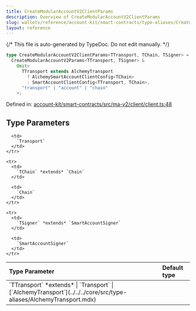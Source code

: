 ```yaml
---
title: CreateModularAccountV2ClientParams
description: Overview of CreateModularAccountV2ClientParams
slug: wallets/reference/account-kit/smart-contracts/type-aliases/CreateModularAccountV2ClientParams
layout: reference
---
```


{/* This file is auto-generated by TypeDoc. Do not edit manually. */}

```ts
type CreateModularAccountV2ClientParams<TTransport, TChain, TSigner> =
  CreateModularAccountV2Params<TTransport, TSigner> &
    Omit<
      TTransport extends AlchemyTransport
        ? AlchemySmartAccountClientConfig<TChain>
        : SmartAccountClientConfig<TTransport, TChain>,
      "transport" | "account" | "chain"
    >;
```

Defined in: [account-kit/smart-contracts/src/ma-v2/client/client.ts:48](https://github.com/alchemyplatform/aa-sdk/blob/dc58c113ff1eeb06d4b3f76c505cbbaad47db8fc/account-kit/smart-contracts/src/ma-v2/client/client.ts#L48)

## Type Parameters

<table>
  <thead>
    <tr>
      <th align="left">Type Parameter</th>
      <th align="left">Default type</th>
    </tr>
  </thead>

  <tbody>
    <tr>
      <td>
        `TTransport` *extends*
        | `Transport`
        | [`AlchemyTransport`](../../../core/src/type-aliases/AlchemyTransport.mdx)
      </td>

      <td>
        `Transport`
      </td>
    </tr>

    <tr>
      <td>
        `TChain` *extends* `Chain`
      </td>

      <td>
        `Chain`
      </td>
    </tr>

    <tr>
      <td>
        `TSigner` *extends* `SmartAccountSigner`
      </td>

      <td>
        `SmartAccountSigner`
      </td>
    </tr>

  </tbody>
</table>
